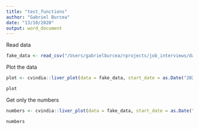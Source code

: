 ```yaml
---
title: "test_functions"
author: "Gabriel Burcea"
date: "13/10/2020"
output: word_document
---
```


Read data

```r
fake_data <- read_csv("/Users/gabrielburcea/rprojects/job_interviews/data/fake_data.csv")
```

Plot the data 

```r
plot <- cvindia::liver_plot(data = fake_data, start_date = as.Date("2020-04-2020"), end_date = as.Date("2020-09-01"), plot_chart = TRUE)

plot
```


Get only the numbers
```r
numbers <- cvindia::liver_plot(data = fake_data, start_date = as.Date("2020-04-2020"), end_date = as.Date("2020-09-01"), plot_chart = FALSE)

numbers
```

